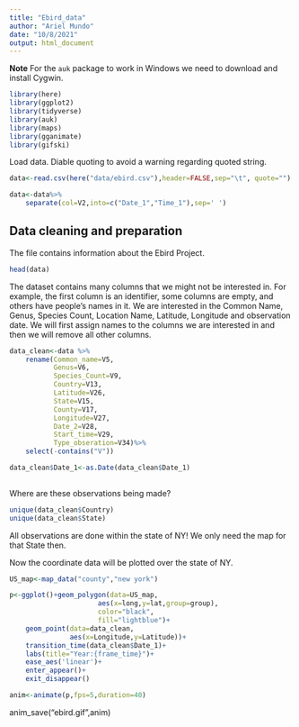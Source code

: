 ```yaml
---
title: "Ebird_data"
author: "Ariel Mundo"
date: "10/8/2021"
output: html_document
---
```


**Note** For the `auk` package to work in Windows we need to download and install Cygwin.

```r
library(here)
library(ggplot2)
library(tidyverse)
library(auk)
library(maps)
library(gganimate)
library(gifski)
```

Load data. Diable quoting to avoid a warning regarding quoted string.

```r
data<-read.csv(here("data/ebird.csv"),header=FALSE,sep="\t", quote="")

data<-data%>%
    separate(col=V2,into=c("Date_1","Time_1"),sep=' ')

```

## Data cleaning and preparation
The file contains information about the Ebird Project.

```r
head(data)
```

The dataset contains many columns that we might not be interested in. For example, the first column is an identifier, some columns are empty, and others have people's names in it. We are interested in the Common Name, Genus, Species Count, Location Name, Latitude, Longitude and observation date. We will first assign names to the columns we are interested in and then we will remove all other columns.

```r
data_clean<-data %>%
    rename(Common_name=V5,
           Genus=V6, 
           Species_Count=V9,
           Country=V13,
           Latitude=V26,
           State=V15,
           County=V17,
           Longitude=V27,
           Date_2=V28,
           Start_time=V29, 
           Type_obseration=V34)%>%
    select(-contains("V"))

data_clean$Date_1<-as.Date(data_clean$Date_1)
    
```

Where are these observations being made?

```r
unique(data_clean$Country)
unique(data_clean$State)
```

All observations are done within the state of NY! We only need the map for that State then.

Now the coordinate data will be plotted over the state of NY.

```r
US_map<-map_data("county","new york")

p<-ggplot()+geom_polygon(data=US_map,
                      aes(x=long,y=lat,group=group),
                      color="black",
                      fill="lightblue")+
    geom_point(data=data_clean,
               aes(x=Longitude,y=Latitude))+
    transition_time(data_clean$Date_1)+
    labs(title="Year:{frame_time}")+
    ease_aes('linear')+
    enter_appear()+
    exit_disappear()

anim<-animate(p,fps=5,duration=40)

```

anim_save("ebird.gif",anim)

